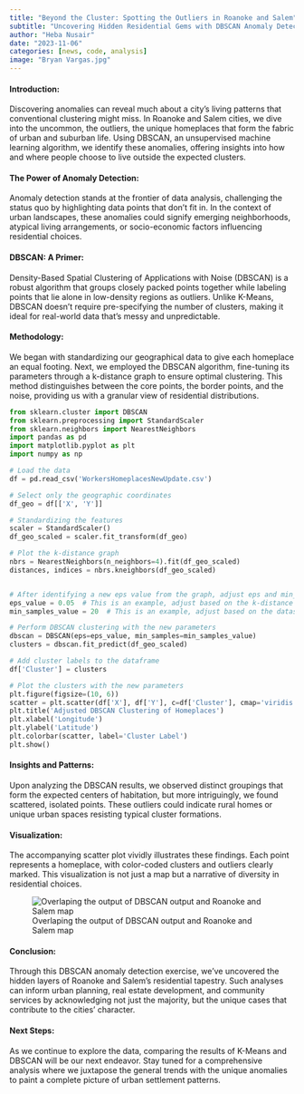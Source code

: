 ---
title: "Beyond the Cluster: Spotting the Outliers in Roanoke and Salem"
subtitle: "Uncovering Hidden Residential Gems with DBSCAN Anomaly Detection"
author: "Heba Nusair"
date: "2023-11-06"
categories: [news, code, analysis]
image: "Bryan Vargas.jpg"
---

#### **Introduction:**

Discovering anomalies can reveal much about a city's living patterns that conventional clustering might miss. In Roanoke and Salem cities, we dive into the uncommon, the outliers, the unique homeplaces that form the fabric of urban and suburban life. Using DBSCAN, an unsupervised machine learning algorithm, we identify these anomalies, offering insights into how and where people choose to live outside the expected clusters.

#### **The Power of Anomaly Detection:**

Anomaly detection stands at the frontier of data analysis, challenging the status quo by highlighting data points that don't fit in. In the context of urban landscapes, these anomalies could signify emerging neighborhoods, atypical living arrangements, or socio-economic factors influencing residential choices.

#### **DBSCAN: A Primer:**

Density-Based Spatial Clustering of Applications with Noise (DBSCAN) is a robust algorithm that groups closely packed points together while labeling points that lie alone in low-density regions as outliers. Unlike K-Means, DBSCAN doesn't require pre-specifying the number of clusters, making it ideal for real-world data that's messy and unpredictable.

#### **Methodology:**

We began with standardizing our geographical data to give each homeplace an equal footing. Next, we employed the DBSCAN algorithm, fine-tuning its parameters through a k-distance graph to ensure optimal clustering. This method distinguishes between the core points, the border points, and the noise, providing us with a granular view of residential distributions.

```{python}
from sklearn.cluster import DBSCAN
from sklearn.preprocessing import StandardScaler
from sklearn.neighbors import NearestNeighbors
import pandas as pd
import matplotlib.pyplot as plt
import numpy as np

# Load the data
df = pd.read_csv('WorkersHomeplacesNewUpdate.csv')

# Select only the geographic coordinates
df_geo = df[['X', 'Y']]

# Standardizing the features
scaler = StandardScaler()
df_geo_scaled = scaler.fit_transform(df_geo)

# Plot the k-distance graph
nbrs = NearestNeighbors(n_neighbors=4).fit(df_geo_scaled)
distances, indices = nbrs.kneighbors(df_geo_scaled)


# After identifying a new eps value from the graph, adjust eps and min_samples
eps_value = 0.05  # This is an example, adjust based on the k-distance graph
min_samples_value = 20  # This is an example, adjust based on the dataset

# Perform DBSCAN clustering with the new parameters
dbscan = DBSCAN(eps=eps_value, min_samples=min_samples_value)
clusters = dbscan.fit_predict(df_geo_scaled)

# Add cluster labels to the dataframe
df['Cluster'] = clusters

# Plot the clusters with the new parameters
plt.figure(figsize=(10, 6))
scatter = plt.scatter(df['X'], df['Y'], c=df['Cluster'], cmap='viridis', marker='o')
plt.title('Adjusted DBSCAN Clustering of Homeplaces')
plt.xlabel('Longitude')
plt.ylabel('Latitude')
plt.colorbar(scatter, label='Cluster Label')
plt.show()

```

#### **Insights and Patterns:**

Upon analyzing the DBSCAN results, we observed distinct groupings that form the expected centers of habitation, but more intriguingly, we found scattered, isolated points. These outliers could indicate rural homes or unique urban spaces resisting typical cluster formations.

#### **Visualization:**

The accompanying scatter plot vividly illustrates these findings. Each point represents a homeplace, with color-coded clusters and outliers clearly marked. This visualization is not just a map but a narrative of diversity in residential choices.

![Overlaping the output of DBSCAN output and Roanoke and Salem map](DBSCAN and Map overlap.jpg)

#### **Conclusion:**

Through this DBSCAN anomaly detection exercise, we've uncovered the hidden layers of Roanoke and Salem's residential tapestry. Such analyses can inform urban planning, real estate development, and community services by acknowledging not just the majority, but the unique cases that contribute to the cities' character.

#### **Next Steps:**

As we continue to explore the data, comparing the results of K-Means and DBSCAN will be our next endeavor. Stay tuned for a comprehensive analysis where we juxtapose the general trends with the unique anomalies to paint a complete picture of urban settlement patterns.
